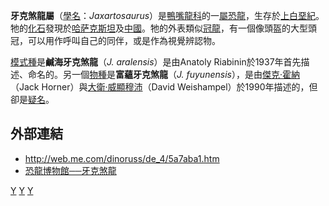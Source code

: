 {{Automatic Taxobox
| taxon = Jaxartosaurus
| status = Fossil
| fossil_range = 晚[[白堊紀|白堊紀]], {{fossilrange|84}}
| image = 
| image_caption = 
| authority = Riabinin, 1937
| type_species = '''鹹海牙克煞龍<br>''Jaxartosaurus aralensis'''''
| type_species_authority = Riabinin, 1937
| subdivision_ranks = [[種|種]]
| subdivision =
*[[鹹海牙克煞龍|鹹海牙克煞龍]] ''J. aralensis'' <small>Riabinin, 1937</small>
*[[富蘊牙克煞龍|富蘊牙克煞龍]] ''J. fuyunensis'' <small>Weishampel & Horner, 1990 (''[[疑名|疑名]]'')</small>
}}

'''牙克煞龍屬'''（[[學名|學名]]：''Jaxartosaurus''）是[[鴨嘴龍科|鴨嘴龍科]]的一[[屬|屬]][[恐龍|恐龍]]，生存於[[上白堊紀|上白堊紀]]。牠的[[化石|化石]]發現於[[哈萨克斯坦|哈萨克斯坦]]及[[中國|中國]]。牠的外表類似[[冠龍|冠龍]]，有一個像頭盔的大型頭冠，可以用作呼叫自己的同伴，或是作為視覺辨認物。

[[模式種|模式種]]是'''鹹海牙克煞龍'''（''J. aralensis''）是由Anatoly Riabinin於1937年首先描述、命名的。另一個[[物種|物種]]是'''富蘊牙克煞龍'''（''J. fuyunensis''），是由[[傑克·霍納|傑克·霍納]]（Jack Horner）與[[大衛·威顯穆沛|大衛·威顯穆沛]]（David Weishampel）於1990年描述的，但卻是[[疑名|疑名]]。

==外部連結==
* http://web.me.com/dinoruss/de_4/5a7aba1.htm {{Wayback|url=http://web.me.com/dinoruss/de_4/5a7aba1.htm |date=20091028041845 }}
* [https://web.archive.org/web/20071109020213/http://www.dinosaur.net.cn/museum/Jaxartosaurus.htm 恐龍博物館──牙克煞龍]

{{鳥腳亚目|H.}}
{{Taxonbar|from=Q134818}}

[[Category:亞洲恐龍|Y]]
[[Category:上白堊紀恐龍|Y]]
[[Category:赖氏龙亚科|Y]]


{{dinosaur-stub}}